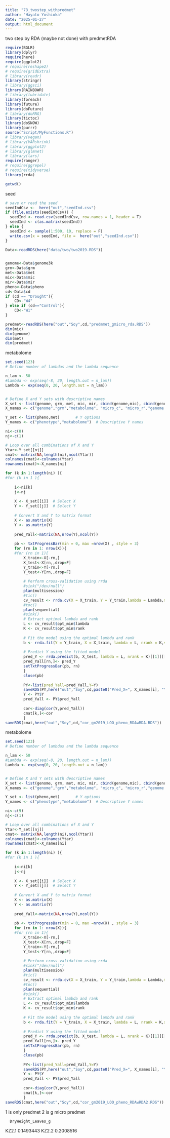 ```yaml
---
title: "73_twostep_withpredmet"
author: "Hayato Yoshioka"
date: "2025-01-27"
output: html_document
---
```


two step by RDA (maybe not done) with predmetRDA


```r
require(BGLR)
library(dplyr)
require(here)
require(ggplot2)
# require(reshape2)
# require(gridExtra)
# library(readr)
library(stringr)
# library(ggsci)
library(RAINBOWR)
# library(lubridate)
library(foreach)
library(future)
library(doFuture)
# library(doRNG)
library(tictoc)
library(doSNOW)
library(purrr)
source("Script/MyFunctions.R")
# library(vegan)
# library(VARshrink)
# library(ggplot2)
# library(glmnet)
# library(lars)
require(ranger)
# require(ggrepel)
# require(tidyverse)
library(rrda)

getwd()
```

seed
```r
# save or read the seed
seedIndCsv <-  here("out","seedInd.csv")
if (file.exists(seedIndCsv)) {
  seedInd <- read.csv(seedIndCsv, row.names = 1, header = T)
  seedInd <- c(as.matrix(seedInd))
} else {
  seedInd <- sample(1:500, 10, replace = F)
  write.csv(x = seedInd, file =  here("out","seedInd.csv"))
}
```

```r
Data<-readRDS(here("data/two/two2019.RDS"))


genome<-Data$genome3k
grm<-Data$grm
met<-Data$met
mic<-Data$mic
mir<-Data$mir
pheno<-Data$pheno
cd<-Data$cd
if (cd == "Drought"){
	CD<-"W4"
} else if (cd=="Control"){
	CD<-"W1"
}

predmet<-readRDS(here("out","Soy",cd,"predmmet_gmicro_rda.RDS"))
dim(mic)
dim(genome)
dim(met)
dim(predmet)
```


metabolome
```r
set.seed(123)
# Define number of lambdas and the lambda sequence

n_lam <- 50
#Lambda <- exp(seq(-8, 20, length.out = n_lam))
Lambda <- exp(seq(0, 20, length.out = n_lam))


# Define X and Y sets with descriptive names
X_set <- list(genome, grm, met, mic, mir, cbind(genome,mic), cbind(genome,mir),predmet, cbind(genome,mic,predmet))    # X options
X_names <- c("genome","grm","metabolome", "micro_c", "micro_r","genome micro_c","genome micro_r","predmet","genome micro_c predmet")  # Descriptive X names  

Y_set <- list(pheno,met)       # Y options
Y_names <- c("phenotype","metabolome")  # Descriptive Y names

ni<-c(8)
nj<-c(1)

# Loop over all combinations of X and Y
Ytar<-Y_set[[nj]]
cmat<- matrix(NA,length(ni),ncol(Ytar))
colnames(cmat)<-colnames(Ytar)
rownames(cmat)<-X_names[ni]

for (k in 1:length(ni) ){
#for (k in 1 ){
 
    i<-ni[k]
    j<-nj
    
    X <- X_set[[i]]  # Select X
    Y <- Y_set[[j]]  # Select Y
    
    # Convert X and Y to matrix format
    X <- as.matrix(X)
    Y <- as.matrix(Y)
    
    pred_Yall<-matrix(NA,nrow(Y),ncol(Y))
    
    pb <- txtProgressBar(min = 0, max =nrow(X) , style = 3)
    for (rn in 1: nrow(X)){
    #for (rn in 1){
        X_train<-X[-rn,]
        X_test<-X[rn,,drop=F]
        Y_train<-Y[-rn,]
        Y_test<-Y[rn,,drop=F]
        
        # Perform cross-validation using rrda
        #sink("/dev/null")
        plan(multisession)
        #tic()
        cv_result <- rrda.cv(X = X_train, Y = Y_train,lambda = Lambda,maxrank = 9,verbose = F)
        #toc()
        plan(sequential)
        #sink()
        # Extract optimal lambda and rank
        L <- cv_result$opt_min$lambda
        K <- cv_result$opt_min$rank
        
        # Fit the model using the optimal lambda and rank
        b <- rrda.fit(Y = Y_train, X = X_train, lambda = L, nrank = K,scale.X = F,scale.Y = F)
        
        # Predict Y using the fitted model
        pred_Y <- rrda.predict(b, X_test, lambda = L, nrank = K)[[1]][[1]][[1]]
        pred_Yall[rn,]<- pred_Y
        setTxtProgressBar(pb, rn)
        }
        close(pb)
        
        PY<-list(pred_Yall=pred_Yall,Y=Y)
        saveRDS(PY,here("out","Soy",cd,paste0("Pred_X=", X_names[i], "Y=", Y_names[j],cd,"gm2019_LOO_pheno_RDAwRDA.RDS")))
        Y <- PY$Y
        pred_Yall <- PY$pred_Yall
        
        cor<-diag(cor(Y,pred_Yall))
        cmat[k,]<-cor
        }
saveRDS(cmat,here("out","Soy",cd,"cor_gm2019_LOO_pheno_RDAwRDA.RDS"))
```

metabolome
```r
set.seed(123)
# Define number of lambdas and the lambda sequence

n_lam <- 50
#Lambda <- exp(seq(-8, 20, length.out = n_lam))
Lambda <- exp(seq(0, 20, length.out = n_lam))


# Define X and Y sets with descriptive names
X_set <- list(genome, grm, met, mic, mir, cbind(genome,mic), cbind(genome,mir),predmet, cbind(genome,mic,predmet))    # X options
X_names <- c("genome","grm","metabolome", "micro_c", "micro_r","genome micro_c","genome micro_r","predmet","genome micro_c predmet")  # Descriptive X names  

Y_set <- list(pheno,met)       # Y options
Y_names <- c("phenotype","metabolome")  # Descriptive Y names

ni<-c(9)
nj<-c(1)

# Loop over all combinations of X and Y
Ytar<-Y_set[[nj]]
cmat<- matrix(NA,length(ni),ncol(Ytar))
colnames(cmat)<-colnames(Ytar)
rownames(cmat)<-X_names[ni]

for (k in 1:length(ni) ){
#for (k in 1 ){
 
    i<-ni[k]
    j<-nj
    
    X <- X_set[[i]]  # Select X
    Y <- Y_set[[j]]  # Select Y
    
    # Convert X and Y to matrix format
    X <- as.matrix(X)
    Y <- as.matrix(Y)
    
    pred_Yall<-matrix(NA,nrow(Y),ncol(Y))
    
    pb <- txtProgressBar(min = 0, max =nrow(X) , style = 3)
    for (rn in 1: nrow(X)){
    #for (rn in 1){
        X_train<-X[-rn,]
        X_test<-X[rn,,drop=F]
        Y_train<-Y[-rn,]
        Y_test<-Y[rn,,drop=F]
        
        # Perform cross-validation using rrda
        #sink("/dev/null")
        plan(multisession)
        #tic()
        cv_result <- rrda.cv(X = X_train, Y = Y_train,lambda = Lambda,maxrank = 9,verbose = F)
        #toc()
        plan(sequential)
        #sink()
        # Extract optimal lambda and rank
        L <- cv_result$opt_min$lambda
        K <- cv_result$opt_min$rank
        
        # Fit the model using the optimal lambda and rank
        b <- rrda.fit(Y = Y_train, X = X_train, lambda = L, nrank = K,scale.X = F,scale.Y = F)
        
        # Predict Y using the fitted model
        pred_Y <- rrda.predict(b, X_test, lambda = L, nrank = K)[[1]][[1]][[1]]
        pred_Yall[rn,]<- pred_Y
        setTxtProgressBar(pb, rn)
        }
        close(pb)
        
        PY<-list(pred_Yall=pred_Yall,Y=Y)
        saveRDS(PY,here("out","Soy",cd,paste0("Pred_X=", X_names[i], "Y=", Y_names[j],cd,"gm2019_LOO_pheno_RDAwRDA2.RDS")))
        Y <- PY$Y
        pred_Yall <- PY$pred_Yall
        
        cor<-diag(cor(Y,pred_Yall))
        cmat[k,]<-cor
        }
saveRDS(cmat,here("out","Soy",cd,"cor_gm2019_LOO_pheno_RDAwRDA2.RDS"))
```

1 is only predmet
2 is g micro predmet

      DryWeight_Leaves_g
KZ2.1          0.1493443
KZ2.2          0.2008516
